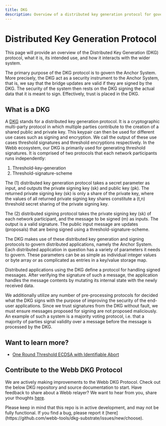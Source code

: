 ```yaml
---
title: DKG
description: Overview of a distributed key generation protocol for governing Webb applications.
---
```



# Distributed Key Generation Protocol

This page will provide an overview of the Distributed Key Generation (DKG) protocol, what it is,
its intended use, and how it interacts with the wider system.

The primary purpose of the DKG protocol is to govern the Anchor System. More precisely, the DKG
act as a security instrument to the Anchor System, that is, we say that the bridge updates are
valid if they are signed by the DKG. The security of the system then rests on the DKG signing the
actual data that it is meant to sign. Effectively, trust is placed in the DKG.

## What is a DKG

A [DKG](https://en.wikipedia.org/wiki/Distributed_key_generation) stands for a distributed key
generation protocol. It is a cryptographic multi-party protocol in which multiple parties
contribute to the creation of a shared public and private key. This keypair can then be used
for different use cases such as signing and encryption. We call the output of these use cases
threshold signatures and threshold encryptions respectively. In the Webb ecosystem, our DKG is
primarily used for generating threshold signatures. It is comprised of two protocols that each
network participants runs independently:

1. Threshold-key-generation
2. Threshold-signature-scheme

The (1) distributed key generation protocol takes a secret parameter as input, and outputs the
private signing key (sk) and public key (pk). The returned private signing key (sk) is only a
share of the private key, where the values of all returned private signing key shares constitute
a (t,n) threshold secret sharing of the private signing key.

<DKGKeygenImages />

The (2) distributed signing protocol takes the private signing key (sk) of each network participant,
and the message to be signed (m) as inputs. The output is a valid signature. The public input message
are updates (proposals) that are being signed using a threshold-signature-scheme.

<DKGSigningImages />

The DKG makes use of these distributed key generation and signing protocols to govern distributed applications,
namely the Anchor System. Each distributed application in question has a variety of parameters it needs to
govern. These parameters can be as simple as individual integer values or byte array or as complicated as
entries in a key/value storage map.

Distributed applications using the DKG define a protocol for handling signed messages. After verifying the
signature of such a message, the application handles the message contents by mutating its internal state
with the newly received data.

We additionally utilize any number of pre-processing protocols for decided what the DKG signs with the
purpose of improving the security of the end-user applications. Since we trust signatures from the DKG
without fault, we must ensure messages proposed for signing are not proposed maliciously. An example of
such a system is a majority voting protocol, i.e. that a majority of parties signal validity over a
message before the message is processed by the DKG.

## Want to learn more?

- [One Round Threshold ECDSA with Identifiable Abort](https://eprint.iacr.org/2020/540.pdf)

## Contribute to the Webb DKG Protocol

We are actively making improvements to the Webb DKG Protocol. Check out the below DKG repository and source documentation to start. Have feedback to share about a Webb
relayer? We want to hear from you, share your thoughts [here](https://github.com/webb-tools/feedback/discussions/categories/dkg-feedback).

<Callout type="info">
  Please keep in mind that this repo is in active development, and may not be fully functional. If you find a bug, please report it [here](https://github.com/webb-tools/dkg-substrate/issues/new/choose).
</Callout>


